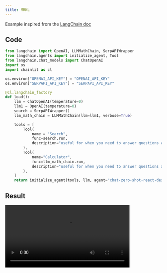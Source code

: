 ```yaml
---
title: MRKL
---
```


Example inspired from the [LangChain doc](https://python.langchain.com/en/latest/modules/agents/agents/examples/mrkl_chat.html)

## Code
```python Code Example
from langchain import OpenAI, LLMMathChain, SerpAPIWrapper
from langchain.agents import initialize_agent, Tool
from langchain.chat_models import ChatOpenAI
import os
import chainlit as cl

os.environ["OPENAI_API_KEY"] = "OPENAI_API_KEY"
os.environ["SERPAPI_API_KEY"] = "SERPAPI_API_KEY"

@cl.langchain_factory
def load():
    llm = ChatOpenAI(temperature=0)
    llm1 = OpenAI(temperature=0)
    search = SerpAPIWrapper()
    llm_math_chain = LLMMathChain(llm=llm1, verbose=True)

    tools = [
        Tool(
            name = "Search",
            func=search.run,
            description="useful for when you need to answer questions about current events. You should ask targeted questions"
        ),
        Tool(
            name="Calculator",
            func=llm_math_chain.run,
            description="useful for when you need to answer questions about math"
        ),
    ]
    return initialize_agent(tools, llm, agent="chat-zero-shot-react-description", verbose=True)
```

## Result
<video controls height="200" src="https://chainlit-cloud.s3.eu-west-3.amazonaws.com/docs/langchain_streaming.mp4" />
